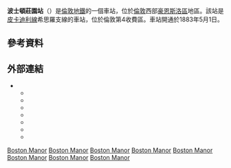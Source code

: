 {{TfL Translations}}
{{Infobox London station
| name             = 波士頓莊園<br />Boston Manor
| symbol           = underground
| manager          = [[倫敦地鐵|倫敦地鐵]]
| locale           = {{link-en|波士頓莊園|Boston Manor}}
| borough          = [[豪恩斯洛區|豪恩斯洛區]]
| platforms        = 2
| fare_zone        = 4
| image_name       = Boston Manor stn building.JPG
| latitude         = {{decdeg|51|29|45|N|4}}
| longitude        = {{decdeg|0|19|30|W|4}}
| original         = [[區域鐵路|區域鐵路]]
<!--
| tubeexits06      = 1.651
| tubeexits07      = {{increase}} 1.864 
| tubeexits08      = {{increase}} 1.980
| tubeexits09      = {{decrease}} 1.93-->
| listing_grade    = II
| listing_start    = 21 March 2002
| listing_entry    = 1063901
| listing_reference= <ref name="eh_1063901">{{cite web|url=http://list.english-heritage.org.uk/resultsingle.aspx?uid=1063901 |title=Boston Manor Underground Station |work=The National Heritage List for England |publisher=[[English_Heritage|English Heritage]] |archiveurl=https://web.archive.org/web/20121011064009/http://list.english-heritage.org.uk/resultsingle.aspx?uid=1063901 |archivedate=2012-10-11 |deadurl=yes }}</ref>
}}
'''波士頓莊園站'''（{{lang-en|Boston Manor tube station}}）是[[倫敦地鐵|倫敦地鐵]]的一個車站，位於[[倫敦|倫敦]]西部[[豪恩斯洛區|豪恩斯洛區]]{{link-en|波士頓莊園|Boston Manor}}地區。該站是[[皮卡迪利線|皮卡迪利線]]希思羅支線的車站，位於倫敦第4收費區。車站開通於1883年5月1日。

== 參考資料 ==
{{reflist}}

==外部連結==
{{commons category|Boston Manor tube station}}
* {{cite web|url=http://www.ltmcollection.org/photos/results/results.html?IXsearch=Boston+Manor&button=GO%21 |title=Boston Manor |publisher=London Transport Museum |work=Photographic Archive |archiveurl=https://web.archive.org/web/20140211090902/http://www.ltmcollection.org/photos/results/results.html?IXsearch=Boston+Manor&button=GO%21 |archivedate=2014-02-11 |deadurl=no }}
** {{ltmcollection|f1/i0000kf1.jpg|Boston Manor station, 1916}}
** {{ltmcollection|pc/i00001pc.jpg|View of station from platform, 1930}}
** {{ltmcollection|83/i0000k83.jpg|Partially demolished station with temporary entrance, 1932}}
** {{ltmcollection|34/9864534.jpg|New station, 1934}}
** {{ltmcollection|95/9875595.jpg|Illumination of tower at night, 1935}}
** {{ltmcollection|83/i0000183.jpg|Boston Manor station, 2001}}
** {{ltmcollection|77/9863477.jpg|Interior view of booking hall 1934}}

{{倫敦地鐵皮卡迪利線}}

[[Category:皮卡迪利線車站|Boston Manor]]
[[Category:豪恩斯洛區鐵路車站|Boston Manor]]
[[Category:倫敦通宵地鐵車站|Boston Manor]]
[[Category:倫敦第4收費區|Boston Manor]]
[[Category:倫敦II*級登錄建築|Boston Manor]]
[[Category:倫敦裝飾風藝術建築|Boston Manor]]
[[Category:裝飾風藝術鐵路車站|Boston Manor]]
[[Category:1883年启用的铁路车站|Boston Manor]]